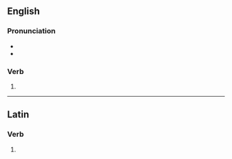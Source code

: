 ==English==

===Pronunciation===
* {{IPA|en|/kənˈfaɪdz/}}
* {{rhymes|en|aɪdz}}

===Verb===
{{head|en|verb form}}

# {{en-third-person singular of|confide}}

----

==Latin==

===Verb===
{{la-verb-form|cōnfīdēs}}

# {{inflection of|la|cōnfīdō||2|s|futr|actv|indc}}